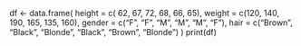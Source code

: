 df <- data.frame(
  height = c( 62,  67,  72,  68,  66,  65),
  weight = c(120, 140, 190, 165, 135, 160),
  gender = c("F", "F", "M", "M", "M", "F"),
  hair = c("Brown", "Black", "Blonde", "Black", "Brown", "Blonde")
)
print(df)